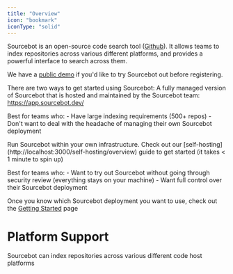 ```yaml
---
title: "Overview"
icon: "bookmark"
iconType: "solid"
---
```



Sourcebot is an open-source code search tool ([Github](https://github.com/sourcebot-dev/sourcebot)). It allows teams to index repositories across various different platforms, and provides a powerful interface to search across them.

We have a [public demo](https://sourcebot.dev/search) if you'd like to try Sourcebot out before registering.

There are two ways to get started using Sourcebot:
<AccordionGroup>
  <Accordion title="Sourcebot Cloud">
  A fully managed version of Sourcebot that is hosted and maintained by the Sourcebot team: https://app.sourcebot.dev/
  
  Best for teams who:
    - Have large indexing requirements (500+ repos)
    - Don't want to deal with the headache of managing their own Sourcebot deployment
  </Accordion>

  <Accordion title="Self-host Sourcebot">
  Run Sourcebot within your own infrastructure. Check out our [self-hosting](http://localhost:3000/self-hosting/overview) guide to get started (it takes < 1 minute to spin up)

  Best for teams who:
    - Want to try out Sourcebot without going through security review (everything stays on your machine)
    - Want full control over their Sourcebot deployment
  </Accordion>
</AccordionGroup>

Once you know which Sourcebot deployment you want to use, check out the [Getting Started](/getting-started) page
# Platform Support

Sourcebot can index repositories across various different code host platforms

<ConnectionCards />
